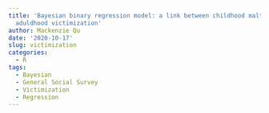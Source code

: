 ```yaml
---
title: 'Bayesian binary regression model: a link between childhood maltreatment and
  aduldhood victimization'
author: Mackenzie Qu
date: '2020-10-17'
slug: victimization
categories:
  - R
tags:
  - Bayesian
  - General Social Survey
  - Victimization
  - Regression
---
```


